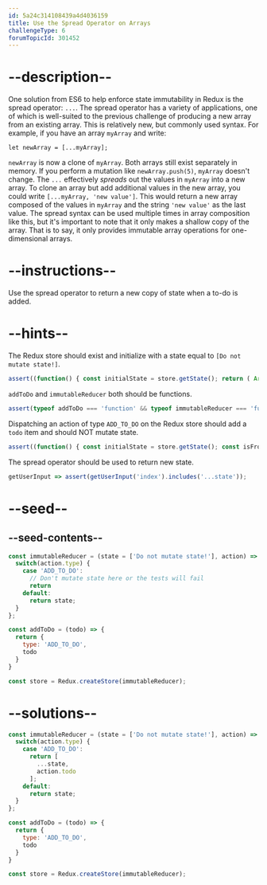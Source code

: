 ```yaml
---
id: 5a24c314108439a4d4036159
title: Use the Spread Operator on Arrays
challengeType: 6
forumTopicId: 301452
---
```


# --description--

One solution from ES6 to help enforce state immutability in Redux is the spread operator: `...`. The spread operator has a variety of applications, one of which is well-suited to the previous challenge of producing a new array from an existing array. This is relatively new, but commonly used syntax. For example, if you have an array `myArray` and write:

`let newArray = [...myArray];`

`newArray` is now a clone of `myArray`. Both arrays still exist separately in memory. If you perform a mutation like `newArray.push(5)`, `myArray` doesn't change. The `...` effectively *spreads* out the values in `myArray` into a new array. To clone an array but add additional values in the new array, you could write `[...myArray, 'new value']`. This would return a new array composed of the values in `myArray` and the string `'new value'` as the last value. The spread syntax can be used multiple times in array composition like this, but it's important to note that it only makes a shallow copy of the array. That is to say, it only provides immutable array operations for one-dimensional arrays.

# --instructions--

Use the spread operator to return a new copy of state when a to-do is added.

# --hints--

The Redux store should exist and initialize with a state equal to `[Do not mutate state!]`.

```js
assert((function() { const initialState = store.getState(); return ( Array.isArray(initialState) === true && initialState[0] === 'Do not mutate state!'); })());
```

`addToDo` and `immutableReducer` both should be functions.

```js
assert(typeof addToDo === 'function' && typeof immutableReducer === 'function');
```

Dispatching an action of type `ADD_TO_DO` on the Redux store should add a `todo` item and should NOT mutate state.

```js
assert((function() { const initialState = store.getState(); const isFrozen = DeepFreeze(initialState); store.dispatch(addToDo('__TEST__TO__DO__')); const finalState = store.getState(); const expectedState = [ 'Do not mutate state!', '__TEST__TO__DO__' ]; return( isFrozen && DeepEqual(finalState, expectedState)); })());
```

The spread operator should be used to return new state.

```js
getUserInput => assert(getUserInput('index').includes('...state'));
```

# --seed--

## --seed-contents--

```js
const immutableReducer = (state = ['Do not mutate state!'], action) => {
  switch(action.type) {
    case 'ADD_TO_DO':
      // Don't mutate state here or the tests will fail
      return
    default:
      return state;
  }
};

const addToDo = (todo) => {
  return {
    type: 'ADD_TO_DO',
    todo
  }
}

const store = Redux.createStore(immutableReducer);
```

# --solutions--

```js
const immutableReducer = (state = ['Do not mutate state!'], action) => {
  switch(action.type) {
    case 'ADD_TO_DO':
      return [
        ...state,
        action.todo
      ];
    default:
      return state;
  }
};

const addToDo = (todo) => {
  return {
    type: 'ADD_TO_DO',
    todo
  }
}

const store = Redux.createStore(immutableReducer);
```
